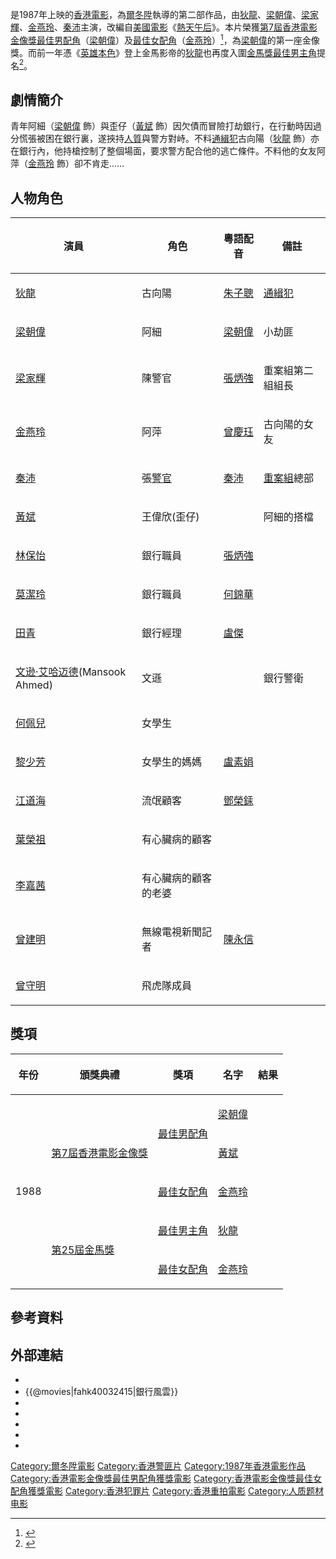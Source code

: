 {{NoteTA
|T=zh-hk:人民英雄; zh-tw:銀行風雲;
|1=zh-hk:人民英雄; zh-tw:銀行風雲;
}}
{{Infobox Film
| name               = 人民英雄
| original_name      = ''{{lang|en|People's Hero}}''
| image              = People's Hero.jpg
| caption            = 海报
| director           = [[爾冬陞|爾冬陞]]
| producer           = [[岑建勳|岑建勳]]
| producer_2         = 張耀良、黃麗貞
| writer             = [[爾冬陞|爾冬陞]]、[[李百齡|李百齡]]、[[關耀榮|關耀榮]]
| based_on           = {{based_on|[[熱天午后|熱天午后]]|[[艾爾·帕西諾|艾爾·帕西諾]]}}
| starring           = [[狄龍|狄龍]]<br>[[梁朝偉|梁朝偉]]<br>[[梁家輝|梁家輝]]<br>[[金燕玲|金燕玲]]<br>[[秦沛|秦沛]]
| music              = [[周錦祥|周錦祥]]
| cinematography     = [[陳沛佳|陳沛佳]]
| editing            = [[馬仲堯|馬仲堯]]
| production_company = 編導製作社有限公司<br />龍祥影業有限公司
| distributor        = 金公主娛樂有限公司
| released           = {{BHKG}}：{{film date|1987|12|03}}{{TWN}}：{{start date|1988|3|10}}
| runtime            = 82 分钟
| country            = {{英屬香港電影}}
| language           = 粵語
| awards             = 
| budget             = 
| gross              = 香港：[[HK$|HK$]] 3,983,421.00<ref>{{cite web |url=http://www.boxofficecn.com/hkboxoffice1987 |title=1987 香港票房 |publisher=中國電影票房榜|access-date=2021-06-09 |archive-date=2020-09-22 |archive-url=https://web.archive.org/web/20200922213112/http://www.boxofficecn.com/hkboxoffice1987 |dead-url=yes }}</ref><br>台灣：[[NT$|NT$]] 6,605,760.00<ref>{{cite web |url=http://cinema.nccu.edu.tw/BOX/3A/3A88.HTM |title=1988年台灣票房 |publisher=台灣電影資料庫|access-date=2021-06-16 |archive-date=2016-04-07 |archive-url=https://web.archive.org/web/20160407141540/http://cinema.nccu.edu.tw/BOX/3A/3A88.HTM |dead-url=yes }}</ref>
| amg_id             = 1:37682
| imdb_id            = tt0093845
| preceded_by        = 
| followed_by        = 
| tw_name = 《銀行風雲》
| hk_name = 《人民英雄》
| cn_name = 
| ja_name = 
}}

{{engname|《人民英雄》|''People's Hero''}}是1987年上映的[[香港電影|香港電影]]，為[[爾冬陞|爾冬陞]]執導的第二部作品，由[[狄龍|狄龍]]、[[梁朝偉|梁朝偉]]、[[梁家輝|梁家輝]]、[[金燕玲|金燕玲]]、[[秦沛|秦沛]]主演，改編自[[美國電影|美國電影]]《[[熱天午后|熱天午后]]》。本片榮獲[[第7屆香港電影金像獎|第7屆香港電影金像獎]][[香港電影金像獎最佳男配角|最佳男配角]]（[[梁朝偉|梁朝偉]]）及[[香港電影金像獎最佳女配角|最佳女配角]]（[[金燕玲|金燕玲]]）<ref>{{cite web |url=http://www.hkfaa.com/winnerlist07.html |title=第7屆香港電影金像獎提名及得獎名單 |work=香港電影金像獎 |accessdate=2021-05-11 |archive-url=https://web.archive.org/web/20201104130112/http://www.hkfaa.com/winnerlist07.html |archive-date=2020-11-04 |dead-url=yes}}</ref>，為[[梁朝偉|梁朝偉]]的第一座金像獎。而前一年憑《[[英雄本色_(1986年電影)|英雄本色]]》登上金馬影帝的[[狄龍|狄龍]]也再度入圍[[金馬獎最佳男主角|金馬獎最佳男主角]]提名<ref>{{cite web|url=https://www.goldenhorse.org.tw/awards/nw/?serach_type=award&sc=10&search_regist_year=1988&ins=16|title=第25屆金馬獎得獎名單|work=台北金馬影展|accessdate=2021-04-24|language=zh-tw |archive-url=https://web.archive.org/web/20210428034718/https://www.goldenhorse.org.tw/awards/nw/?serach_type=award&sc=10&search_regist_year=1988&ins=16 |archive-date=2021-04-28 |dead-url=no}}</ref>。

== 劇情簡介 ==
青年阿細（[[梁朝偉|梁朝偉]] 飾）與歪仔（[[黃斌|黃斌]] 飾）因欠債而冒險打劫銀行，在行動時因過分慌張被困在銀行裏，遂挾持[[人質|人質]]與警方對峙。不料[[通緝犯|通緝犯]]古向陽（[[狄龍|狄龍]] 飾）亦在銀行內，他持槍控制了整個場面，要求警方配合他的逃亡條件。不料他的女友阿萍（[[金燕玲|金燕玲]] 飾）卻不肯走……

== 人物角色 ==
{| class="wikitable" 
|- 
! 演員 || 角色 || 粵語配音 ||  備註
|- 
| [[狄龍|狄龍]] || 古向陽 || [[朱子聰|朱子聰]] || [[通緝犯|通緝犯]]
|- 
| [[梁朝偉|梁朝偉]] || 阿細 || [[梁朝偉|梁朝偉]] || 小劫匪
|- 
| [[梁家輝|梁家輝]] || 陳警官 ||[[張炳強|張炳強]] || 重案組第二組組長
|- 
| [[金燕玲|金燕玲]] || 阿萍 || [[曾慶珏|曾慶珏]] || 古向陽的女友
|- 
| [[秦沛|秦沛]] || 張[[警官|警官]] || [[秦沛|秦沛]] || [[重案組|重案組]]總部
|- 
| [[黃斌|黃斌]] || 王偉欣(歪仔) ||  || 阿細的搭檔
|- 
| [[林保怡|林保怡]] || 銀行職員 || [[張炳強|張炳強]]||
|- 
| [[莫潔玲|莫潔玲]] || 銀行職員 || [[何錦華|何錦華]] || 
|- 
| [[田青|田青]] || 銀行經理  || [[盧傑|盧傑]] ||
|- 
| [[文逊·艾哈迈德|文逊·艾哈迈德]](Mansook Ahmed)  || 文遜 ||  || 銀行警衛
|- 
| [[何佩兒|何佩兒]] || 女學生 ||  ||  
|- 
| [[黎少芳|黎少芳]] || 女學生的媽媽 || [[盧素娟|盧素娟]] ||
|- 
| [[江道海|江道海]] || 流氓顧客 || [[鄧榮銾|鄧榮銾]] || 
|- 
| [[葉榮祖|葉榮祖]] || 有心臟病的顧客  ||   ||
|- 
| [[李嘉茜|李嘉茜]] || 有心臟病的顧客的老婆  ||   ||
|- 
| [[曾建明|曾建明]] || 無線電視新聞記者 || [[陳永信|陳永信]]  ||
|-
| [[曾守明|曾守明]] || 飛虎隊成員 || ||
|}

== 獎項 ==
{|class="wikitable"
!年份!!頒獎典禮!!獎項!!名字!!結果
|-
|rowspan="5"|1988
|rowspan="3"|[[第7屆香港電影金像獎|第7屆香港電影金像獎]]
|rowspan="2"|[[香港電影金像獎最佳男配角|最佳男配角]]
|[[梁朝偉|梁朝偉]]
|{{won}}
|-
|[[黃斌|黃斌]]
|{{nom}}
|-
|[[香港電影金像獎最佳女配角|最佳女配角]]
|[[金燕玲|金燕玲]]
|{{won}}
|-
|rowspan="2"|[[第25屆金馬獎|第25屆金馬獎]]
|[[金馬獎最佳男主角|最佳男主角]]
|[[狄龍|狄龍]]
|{{nom}}
|-
|[[金馬獎最佳女配角|最佳女配角]]
|[[金燕玲|金燕玲]]
|{{nom}}
|}

== 參考資料 ==
{{reflist}}

== 外部連結 ==
*{{hkmdb title|6975|人民英雄}}
*{{@movies|fahk40032415|銀行風雲}}
*{{douban}}
*{{Mtime|24468}}
*{{Amg movie|37682}}
*{{rotten-tomatoes|yan-man-ying-hung-peoples-hero}}
*{{imdb title|0093845}}

{{爾冬陞}}
{{梁朝偉}}
[[Category:爾冬陞電影|Category:爾冬陞電影]]
[[Category:香港警匪片|Category:香港警匪片]]
[[Category:1987年香港電影作品|Category:1987年香港電影作品]]
[[Category:香港電影金像獎最佳男配角獲獎電影|Category:香港電影金像獎最佳男配角獲獎電影]]
[[Category:香港電影金像獎最佳女配角獲獎電影|Category:香港電影金像獎最佳女配角獲獎電影]]
[[Category:香港犯罪片|Category:香港犯罪片]]
[[Category:香港重拍電影|Category:香港重拍電影]]
[[Category:人质题材电影|Category:人质题材电影]]